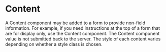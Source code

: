

<Meta of={ContentStories} />

# Content

A Content component may be added to a form to provide non-field information. For example, if you
need instructions at the top of a form that are for display only, use the Content component. The
Content component value is not submitted back to the server. The style of each content varies
depending on whether a style class is chosen.

<Canvas of={ContentStories.Content} />
